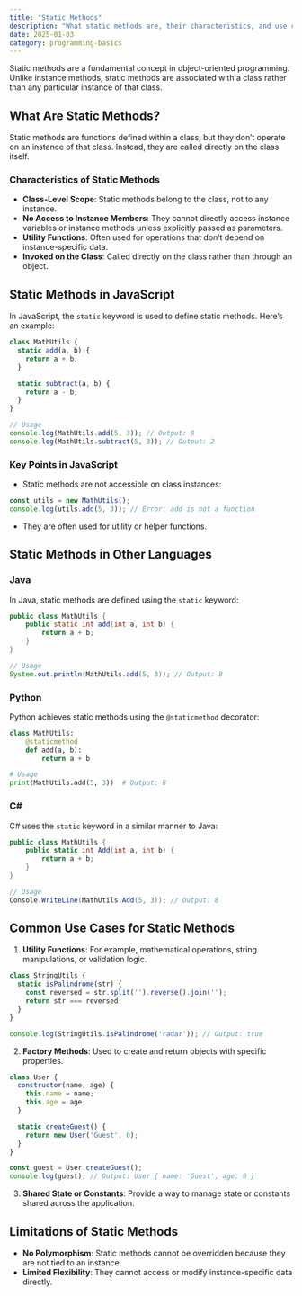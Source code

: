 ```yaml
---
title: "Static Methods"
description: "What static methods are, their characteristics, and use cases across different programming languages."
date: 2025-01-03
category: programming-basics
---
```


Static methods are a fundamental concept in object-oriented programming. Unlike instance methods, static methods are associated with a class rather than any particular instance of that class.

## What Are Static Methods?

Static methods are functions defined within a class, but they don’t operate on an instance of that class. Instead, they are called directly on the class itself.

### Characteristics of Static Methods

- **Class-Level Scope**: Static methods belong to the class, not to any instance.
- **No Access to Instance Members**: They cannot directly access instance variables or instance methods unless explicitly passed as parameters.
- **Utility Functions**: Often used for operations that don’t depend on instance-specific data.
- **Invoked on the Class**: Called directly on the class rather than through an object.

## Static Methods in JavaScript

In JavaScript, the `static` keyword is used to define static methods. Here’s an example:

```javascript
class MathUtils {
  static add(a, b) {
    return a + b;
  }

  static subtract(a, b) {
    return a - b;
  }
}

// Usage
console.log(MathUtils.add(5, 3)); // Output: 8
console.log(MathUtils.subtract(5, 3)); // Output: 2

```

### Key Points in JavaScript
- Static methods are not accessible on class instances:

```javascript
const utils = new MathUtils();
console.log(utils.add(5, 3)); // Error: add is not a function

```

- They are often used for utility or helper functions.

## Static Methods in Other Languages

### Java

In Java, static methods are defined using the `static` keyword:

```java
public class MathUtils {
    public static int add(int a, int b) {
        return a + b;
    }
}

// Usage
System.out.println(MathUtils.add(5, 3)); // Output: 8

```

### Python

Python achieves static methods using the `@staticmethod` decorator:

```python
class MathUtils:
    @staticmethod
    def add(a, b):
        return a + b

# Usage
print(MathUtils.add(5, 3))  # Output: 8

```

### C#

C# uses the `static` keyword in a similar manner to Java:

```csharp
public class MathUtils {
    public static int Add(int a, int b) {
        return a + b;
    }
}

// Usage
Console.WriteLine(MathUtils.Add(5, 3)); // Output: 8

```

## Common Use Cases for Static Methods

1. **Utility Functions**: For example, mathematical operations, string manipulations, or validation logic.

```javascript
class StringUtils {
  static isPalindrome(str) {
    const reversed = str.split('').reverse().join('');
    return str === reversed;
  }
}

console.log(StringUtils.isPalindrome('radar')); // Output: true

```

2. **Factory Methods**: Used to create and return objects with specific properties.

```javascript
class User {
  constructor(name, age) {
    this.name = name;
    this.age = age;
  }

  static createGuest() {
    return new User('Guest', 0);
  }
}

const guest = User.createGuest();
console.log(guest); // Output: User { name: 'Guest', age: 0 }

```

3. **Shared State or Constants**: Provide a way to manage state or constants shared across the application.

## Limitations of Static Methods

- **No Polymorphism**: Static methods cannot be overridden because they are not tied to an instance.
- **Limited Flexibility**: They cannot access or modify instance-specific data directly.
